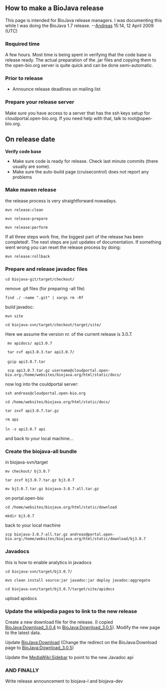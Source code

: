 ==How to make a BioJava release==

This page is intended for BioJava release managers. I was documenting this while I was doing the BioJava 1.7 release. --[[User:Andreas|Andreas]] 15:14, 12 April 2009 (UTC)

===Required time===
A few hours. Most time is being spent in verifying that the code base is release ready. The actual preparation of the .jar files and copying them to the open-bio.org server is quite quick and can be done semi-automatic.

===Prior to release===
* Announce release deadlines on mailing list

=== Prepare your release server ===

Make sure you have access to a server that has the ssh keys setup for cloudportal.open-bio.org. If you need help with that, talk to root@open-bio.org.

==On release date==

'''Verify code base'''

* Make sure code is ready for release. Check last minute commits (there usually are some).
* Make sure the auto-build page (cruisecontrol) does not report any problems

===Make maven release===

the release process is very straightforward nowadays. 

 mvn release:clean 

 mvn release:prepare 

 mvn release:perform

If all three steps work fine, the biggest part of the release has been completed!. The next steps are just updates of documentation. If something went wrong you can reset the release process by doing:

 mvn release:rollback

===Prepare and release javadoc files===

 cd biojava-git/target/checkout/

remove .git files  (for preparing -all file)

 find ./ -name ".git" | xargs rm -Rf

build javadoc:

 mvn site

 cd biojava-svn/target/checkout/target/site/

Here we assume the version nr. of the current release is 3.0.7.

  mv apidocs/ api3.0.7

  tar cvf api3.0.3.tar api3.0.7/
 
  gzip api3.0.7.tar

  scp api3.0.7.tar.gz username@cloudportal.open-bio.org:/home/websites/biojava.org/html/static/docs/

now log into the couldportal server:

 ssh andreas@cloudportal.open-bio.org

 cd /home/websites/biojava.org/html/static/docs/

 tar zxvf api3.0.7.tar.gz

 rm api
 
 ln -s api3.0.7 api

and back to your local machine...

=== Create the biojava-all bundle ===

in biojava-svn/target

 mv checkout/ bj3.0.7

 tar zcvf bj3.0.7.tar.gz bj3.0.7

 mv bj3.0.7.tar.gz biojava-3.0.7-all.tar.gz
 
on portal.open-bio

 cd /home/websites/biojava.org/html/static/download

 mkdir bj3.0.7

back to your local machine

 scp biojava-3.0.7-all.tar.gz andreas@portal.open-bio.org:/home/websites/biojava.org/html/static/download/bj3.0.7

=== Javadocs ===

this is how to enable analytics in javadocs

 cd biojava-svn/target/bj3.0.7/

 mvn clean install source:jar javadoc:jar deploy javadoc:aggregate

 cd biojava-svn/target/bj3.0.7/target/site/apidocs

upload apidocs

=== Update the wikipedia pages to link to the new release===

Create a new download file for the release. (I copied [[BioJava:Download_3.0.4]] to [[BioJava:Download_3.0.5]]). Modify the new page to the latest data.

Update [[BioJava:Download]] (Change the redirect on the BioJava:Download page to [[BioJava:Download_3.0.5]])

Update the [[MediaWiki:Sidebar]] to point to the new Javadoc api

=== AND FINALLY ===

Write release announcement to biojava-l and biojava-dev